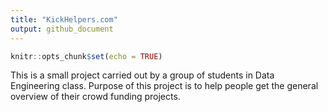 ```yaml
---
title: "KickHelpers.com"
output: github_document
---
```


```r
knitr::opts_chunk$set(echo = TRUE)
```

This is a small project carried out by a group of students in Data Engineering class. Purpose of this project is to help people get the general overview of their crowd funding projects.

